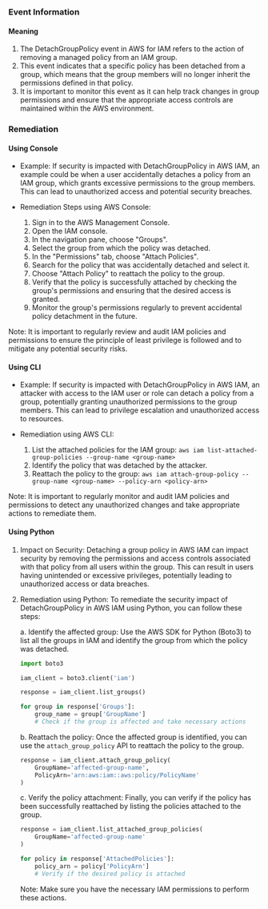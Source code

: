
### Event Information

#### Meaning

1. The DetachGroupPolicy event in AWS for IAM refers to the action of removing a managed policy from an IAM group.
2. This event indicates that a specific policy has been detached from a group, which means that the group members will no longer inherit the permissions defined in that policy.
3. It is important to monitor this event as it can help track changes in group permissions and ensure that the appropriate access controls are maintained within the AWS environment.

### Remediation

#### Using Console

- Example: If security is impacted with DetachGroupPolicy in AWS IAM, an example could be when a user accidentally detaches a policy from an IAM group, which grants excessive permissions to the group members. This can lead to unauthorized access and potential security breaches.

- Remediation Steps using AWS Console:
  1. Sign in to the AWS Management Console.
  2. Open the IAM console.
  3. In the navigation pane, choose "Groups".
  4. Select the group from which the policy was detached.
  5. In the "Permissions" tab, choose "Attach Policies".
  6. Search for the policy that was accidentally detached and select it.
  7. Choose "Attach Policy" to reattach the policy to the group.
  8. Verify that the policy is successfully attached by checking the group's permissions and ensuring that the desired access is granted.
  9. Monitor the group's permissions regularly to prevent accidental policy detachment in the future.

Note: It is important to regularly review and audit IAM policies and permissions to ensure the principle of least privilege is followed and to mitigate any potential security risks.

#### Using CLI

- Example: If security is impacted with DetachGroupPolicy in AWS IAM, an attacker with access to the IAM user or role can detach a policy from a group, potentially granting unauthorized permissions to the group members. This can lead to privilege escalation and unauthorized access to resources.

- Remediation using AWS CLI:
  1. List the attached policies for the IAM group: `aws iam list-attached-group-policies --group-name <group-name>`
  2. Identify the policy that was detached by the attacker.
  3. Reattach the policy to the group: `aws iam attach-group-policy --group-name <group-name> --policy-arn <policy-arn>`

Note: It is important to regularly monitor and audit IAM policies and permissions to detect any unauthorized changes and take appropriate actions to remediate them.

#### Using Python

1. Impact on Security: Detaching a group policy in AWS IAM can impact security by removing the permissions and access controls associated with that policy from all users within the group. This can result in users having unintended or excessive privileges, potentially leading to unauthorized access or data breaches.

2. Remediation using Python: To remediate the security impact of DetachGroupPolicy in AWS IAM using Python, you can follow these steps:

   a. Identify the affected group: Use the AWS SDK for Python (Boto3) to list all the groups in IAM and identify the group from which the policy was detached.

   ```python
   import boto3

   iam_client = boto3.client('iam')

   response = iam_client.list_groups()

   for group in response['Groups']:
       group_name = group['GroupName']
       # Check if the group is affected and take necessary actions
   ```

   b. Reattach the policy: Once the affected group is identified, you can use the `attach_group_policy` API to reattach the policy to the group.

   ```python
   response = iam_client.attach_group_policy(
       GroupName='affected-group-name',
       PolicyArn='arn:aws:iam::aws:policy/PolicyName'
   )
   ```

   c. Verify the policy attachment: Finally, you can verify if the policy has been successfully reattached by listing the policies attached to the group.

   ```python
   response = iam_client.list_attached_group_policies(
       GroupName='affected-group-name'
   )

   for policy in response['AttachedPolicies']:
       policy_arn = policy['PolicyArn']
       # Verify if the desired policy is attached
   ```
   
   Note: Make sure you have the necessary IAM permissions to perform these actions.

